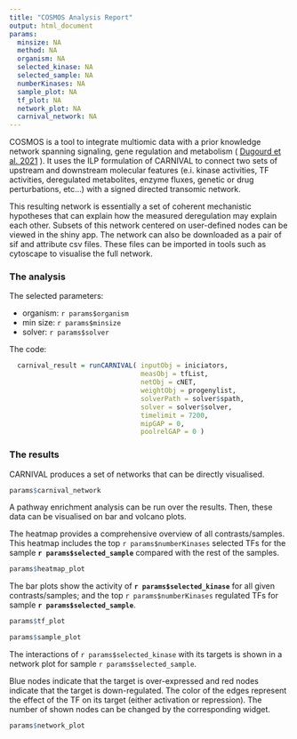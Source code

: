 ```yaml
---
title: "COSMOS Analysis Report"
output: html_document
params:
  minsize: NA
  method: NA
  organism: NA
  selected_kinase: NA
  selected_sample: NA
  numberKinases: NA
  sample_plot: NA
  tf_plot: NA
  network_plot: NA
  carnival_network: NA
---
```


COSMOS is a tool to integrate multiomic data with a prior knowledge network spanning signaling, gene regulation and metabolism ( [Dugourd et al. 2021](http://europepmc.org/abstract/MED/33502086) ). It uses the ILP formulation of CARNIVAL to connect two sets of upstream and downstream molecular features (e.i. kinase activities, TF activities, deregulated metabolites, enzyme fluxes, genetic or drug perturbations, etc…) with a signed directed transomic network. 

This resulting network is essentially a set of coherent mechanistic hypotheses that can explain how the measured deregulation may explain each other. Subsets of this network centered on user-defined nodes can be viewed in the shiny app. The network can also be downloaded as a pair of sif and attribute csv files. These files can be imported in tools such as cytoscape to visualise the full network.

### The analysis

The selected parameters:

- organism: `r params$organism`
- min size: `r params$minsize`
- solver: `r params$solver`

The code:

```r
  carnival_result = runCARNIVAL( inputObj = iniciators,
                                 measObj = tfList, 
                                 netObj = cNET, 
                                 weightObj = progenylist, 
                                 solverPath = solver$spath, 
                                 solver = solver$solver,
                                 timelimit = 7200,
                                 mipGAP = 0,
                                 poolrelGAP = 0 )
```

### The results

CARNIVAL produces a set of networks that can be directly visualised. 

```r
params$carnival_network
```


A pathway enrichment analysis can be run over the results. Then, these data can be visualised on bar and volcano plots.

The heatmap provides a comprehensive overview of all contrasts/samples.
This heatmap includes the top `r params$numberKinases` selected TFs for the sample **`r params$selected_sample`** compared with the rest of the samples.

```r
params$heatmap_plot
```

The bar plots show the activity of **`r params$selected_kinase`** for all given contrasts/samples;
and the top `r params$numberKinases` regulated TFs for sample **`r params$selected_sample`**.

```r
params$tf_plot

params$sample_plot
```

The interactions of `r params$selected_kinase` with its targets is shown in a network plot for sample `r params$selected_sample`.

Blue nodes indicate that the target is over-expressed and red nodes indicate that the target is down-regulated. The color of the edges represent the effect of the TF on its target (either activation or repression). The number of shown nodes can be changed by the corresponding widget.

```r
params$network_plot
```